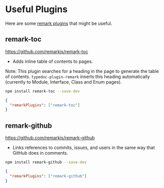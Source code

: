 # Useful Plugins

Here are some [remark plugins](https://github.com/remarkjs/remark/blob/main/doc/plugins.md) that might be useful.

## remark-toc

https://github.com/remarkjs/remark-toc

- Adds inline table of contents to pages.

Note: This plugin searches for a heading in the page to generate the table of contents.
`typedoc-plugin-remark` inserts this heading automatically (currently to Module, Interface, Class and Enum pages).

```sh npm2yarn
npm install remark-toc --save-dev
```

```json filename="typedoc.json"
{
  "remarkPlugins": ["remark-toc"]
}
```

## remark-github

https://github.com/remarkjs/remark-github

- Links references to commits, issues, and users in the same way that GitHub does in comments.

```sh npm2yarn
npm install remark-github --save-dev
```

```json filename="typedoc.json"
{
  "remarkPlugins": ["remark-github"]
}
```

